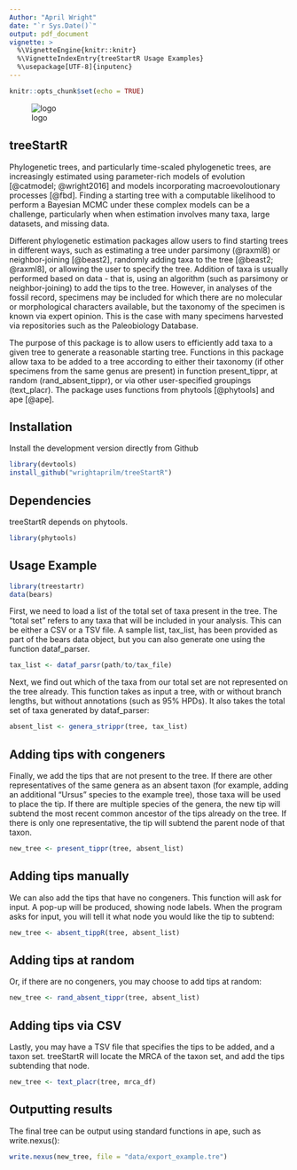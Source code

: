 ```yaml
---
Author: "April Wright"
date: "`r Sys.Date()`"
output: pdf_document
vignette: >
  %\VignetteEngine{knitr::knitr}
  %\VignetteIndexEntry{treeStartR Usage Examples}
  %\usepackage[UTF-8]{inputenc}
---
```


```r
knitr::opts_chunk$set(echo = TRUE)
```
![logo](../images/logo1.png)



## treeStartR

Phylogenetic trees, and particularly time-scaled phylogenetic trees, are 
increasingly estimated using parameter-rich models of evolution [@catmodel; @wright2016] and models incorporating macroevoloutionary processes [@fbd]. Finding a starting tree with a computable likelihood to perform a Bayesian MCMC under these complex models can be a challenge, particularly when when estimation involves many
taxa, large datasets, and missing data.

Different phylogenetic estimation packages allow users to find starting trees in different ways, such as estimating a tree under parsimony (@raxml8) or neighbor-joining [@beast2], randomly adding taxa to the tree [@beast2; @raxml8], or 
allowing the user to specify the tree. Addition of taxa is usually performed based on data - that is, using an algorithm (such as parsimony or neighbor-joining) to add the tips to the tree. However, in analyses of the fossil record, specimens may be included for which there are no molecular or morphological characters available, but the taxonomy of the specimen is known via expert opinion. This is the case with many specimens harvested via repositories such as the Paleobiology Database. 

The purpose of this package is to allow users to efficiently add taxa to a given tree to generate a reasonable starting tree. Functions in this package allow taxa to be added to a tree according to either their taxonomy (if other specimens from the same genus are present) in function present_tippr, at random (rand_absent_tippr), or via other user-specified groupings (text_placr). The package uses functions from 
phytools [@phytools] and ape [@ape].


## Installation

Install the development version directly from Github

```r
library(devtools)
install_github("wrightaprilm/treeStartR")
```

## Dependencies

treeStartR depends on phytools.

```r
library(phytools)
```

## Usage Example

```r
library(treestartr)
data(bears)
```

First, we need to load a list of the total set of taxa present in the tree. The "total set" refers to any taxa that will be included in your analysis. This can be either a CSV or a TSV file. A sample list, tax_list, has been provided as part of the bears data object, but you can also generate one using the function dataf_parser. 

```r
tax_list <- dataf_parsr(path/to/tax_file)
```

Next, we find out which of the taxa from our total set are not represented on the tree already. This function takes as input a tree, with or without branch lengths, but without annotations (such as 95% HPDs). It also takes the total set of taxa generated by dataf_parser:

```r
absent_list <- genera_strippr(tree, tax_list)
```

## Adding tips with congeners

Finally, we add the tips that are not present to the tree. If there are other representatives of the same genera as an absent taxon (for example, adding an additional "Ursus" species to the example tree), those taxa will be used to place 
the tip. If there are multiple species of the genera, the new tip will subtend 
the most recent common ancestor of the tips already on the tree. If there is 
only one representative, the tip will subtend the parent node of that taxon.

```r
new_tree <- present_tippr(tree, absent_list)
```

## Adding tips manually

We can also add the tips that have no congeners. This function will ask for input. A pop-up will be produced, showing node labels. When the program asks for input, you will tell it what node you would like the tip to subtend:

```r
new_tree <- absent_tippR(tree, absent_list)
```

## Adding tips at random
Or, if there are no congeners, you may choose to add tips at random:

```r
new_tree <- rand_absent_tippr(tree, absent_list)
```

## Adding tips via CSV

Lastly, you may have a TSV file that specifies the tips to be added, and a taxon set. treeStartR will locate the MRCA of the taxon set, and add the tips subtending that node.

```r
new_tree <- text_placr(tree, mrca_df)
```

## Outputting results

The final tree can be output using standard functions in ape, such as write.nexus():

```r
write.nexus(new_tree, file = "data/export_example.tre")
```

